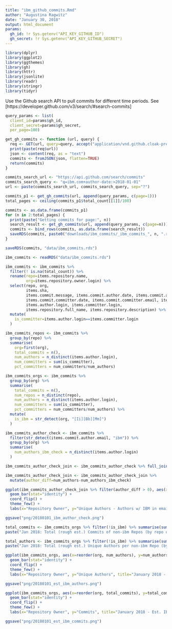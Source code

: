 ```yaml
---
title: "ibm_github_commits.Rmd"
author: "Augustina Ragwitz"
date: "January 30, 2018"
output: html_document
params:
  gh_id: !r Sys.getenv("API_KEY_GITHUB_ID")
  gh_secret: !r Sys.getenv("API_KEY_GITHUB_SECRET")
---
```


```r
library(dplyr)
library(ggplot2)
library(ggthemes)
library(gh)
library(httr)
library(jsonlite)
library(readr)
library(stringr)
library(tidyr)
```


Use the Github search API to pull commits for different time periods. See [https://developer.github.com/v3/search/#search-commits]

```r

query_params <- list(
  client_id=params$gh_id, 
  client_secret=params$gh_secret, 
  per_page=100)

get_gh_commits <- function (url, query) {
  req <- GET(url, query=query, accept("application/vnd.github.cloak-preview"))
  print(paste(req$url))
  json <- content(req, as = "text")
  commits <- fromJSON(json, flatten=TRUE)
  return(commits)
}
```

```r
commits_search_url <- "https://api.github.com/search/commits"
commits_search_query <- "q=ibm.com+author-date:>2018-01-01"
url <- paste(commits_search_url, commits_search_query, sep="?")

commits_p1 <- get_gh_commits(url, append(query_params, c(page=1)))
total_pages <- ceiling(commits_p1$total_count[[1]]/100)

commits <- as.data.frame(commits_p1)
for (n in 2:total_pages) {
  print(paste("Getting commits for page:", n))
  search_result <- get_gh_commits(url, append(query_params, c(page=n)))
  commits <- bind_rows(commits, as.data.frame(search_result))
  saveRDS(commits, paste0("downloads/ibm_commits/_ibm_commits_", n, ".rds"))
}

saveRDS(commits, "data/ibm_commits.rds")
```

```r

ibm_commits <- readRDS("data/ibm_commits.rds")

ibm_commits <- ibm_commits %>%
  filter(! is.na(total_count)) %>%
  rename(repo=items.repository.name,
         org=items.repository.owner.login) %>%
  select(repo, org, 
         items.sha, 
         items.commit.message, items.commit.author.date, items.commit.author.email, items.commit.author.name,
         items.commit.committer.date, items.commit.committer.email, items.commit.committer.name,
         items.author.login, items.committer.login,
         items.repository.full_name, items.repository.description) %>%
  mutate(
    is_committer=items.author.login==items.committer.login
  )

```


```r

ibm_commits_repos <- ibm_commits %>%
  group_by(repo) %>%
  summarise(
    org=first(org),
    total_commits = n(),
    num_authors = n_distinct(items.author.login),
    num_committers = sum(is_committer),
    pct_committers = num_committers/num_authors)

ibm_commits_orgs <- ibm_commits %>%
  group_by(org) %>%
  summarise( 
    total_commits = n(),
    num_repos = n_distinct(repo),
    num_authors = n_distinct(items.author.login),
    num_committers = sum(is_committer),
    pct_committers = num_committers/num_authors) %>%
  mutate(
    is_ibm = str_detect(org, "[Ii][Bb][Mm]")
  )

```


```r

ibm_commits_author_check <- ibm_commits %>%
  filter(str_detect(items.commit.author.email, "ibm")) %>%
  group_by(org) %>%
  summarise(
    num_authors_ibm_check = n_distinct(items.author.login)
  )

ibm_commits_author_check_join <- ibm_commits_author_check %>% full_join(ibm_commits_orgs %>% select(org, num_authors))

ibm_commits_author_check_join <- ibm_commits_author_check_join %>% 
  mutate(author_diff=num_authors-num_authors_ibm_check)

ggplot(ibm_commits_author_check_join %>% filter(author_diff > 0), aes(x=reorder(org, author_diff), y=author_diff)) +
  geom_bar(stat="identity") +
  coord_flip() +
  theme_few() +
  labs(x="Repository Owner", y="Unique Authors - Authors w/ IBM in email", title="January 2018 - IBM Unique Authors Check")

ggsave("png/20180101_ibm_author_check.png")

```

```r

total_commits <- ibm_commits_orgs %>% filter(!is_ibm) %>% summarise(sum(total_commits))
paste("Jan 2018: Total (rough est.) Commits of non-ibm Repos (by repo owner):", total_commits)

total_authors <- ibm_commits_orgs %>% filter(!is_ibm) %>% summarise(sum(num_authors))
paste("Jan 2018: Total (rough est.) Unique Authors per non-ibm Repo (by repo owner):", total_authors)


```

```r

ggplot(ibm_commits_orgs, aes(x=reorder(org, num_authors), y=num_authors, fill=is_ibm)) +
  geom_bar(stat="identity") +
  coord_flip() +
  theme_few() +
  labs(x="Repository Owner", y="Unique Authors", title="January 2018 - Est. IBM Authors")

ggsave("png/20180101_est_ibm_authors.png")

ggplot(ibm_commits_orgs, aes(x=reorder(org, total_commits), y=total_commits, fill=is_ibm)) +
  geom_bar(stat="identity") +
  coord_flip() +
  theme_few() +
  labs(x="Repository Owner", y="Commits", title="January 2018 - Est. IBM Commits")

ggsave("png/20180101_est_ibm_commits.png")

```




